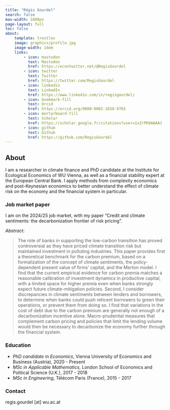 ```yaml
---
title: "Régis Gourdel"
search: false
max-width: 1600px
page-layout: full
toc: false
about:
    template: trestles
    image: graphics/profile.jpg
    image-width: 14em
    links:
        - icon: mastodon
          text: Mastodon
          href: https://econtwitter.net/@RegisGourdel
        - icon: twitter
          text: Twitter
          href: https://twitter.com/RegisGourdel
        - icon: linkedin
          text: LinkedIn
          href: https://www.linkedin.com/in/regisgourdel/
        - icon: bookmark-fill
          text: Orcid
          href: https://orcid.org/0000-0002-1638-9765
        - icon: mortarboard-fill
          text: Scholar
          href: https://scholar.google.fr/citations?user=1xZrPK0AAAAJ
        - icon: github
          text: Github
          href: https://github.com/RegisGourdel
---
```


## About

I am a researcher in climate finance and PhD candidate at the Institute for Ecological Economics of WU Vienna, as well as a financial stability expert at the European Central Bank.
I apply methods from complexity economics and post-Keynesian economics to better understand the effect of climate risk on the economy and the financial system in particular.

### Job market paper

I am on the 2024/25 job market, with my paper "Credit and climate sentiments: the decarbonization frontier of risk pricing".

_Abstract:_

> The role of banks in supporting the low-carbon transition has proved controversial as they have priced climate transition risk but maintained investment in polluting industries.
> This paper provides first a theoretical benchmark for the carbon premium, based on a formalization of the concept of climate sentiments, the policy-dependent present value of firms' capital, and the Merton model.
> I find that the current empirical evidence for carbon premia matches a reasonable calibration of investment dynamics in productive capital, with a limited space for higher premia even when banks strongly expect future climate-mitigation policies.
> Second, I consider discrepancies in climate sentiments between lenders and borrowers, to determine when banks could push reticent borrowers to green their operations, or prevent them from doing so.
> I find that variations in the cost of debt due to the carbon premium are generally not enough of a decarbonization incentive alone.
> Macro-prudential measures that complement carbon pricing and policies that limit the lending volume would then be necessary to decarbonize the economy further through the financial system.

### Education

- _PhD candidate in Economics_, Vienna University of Economics and Business (Austria), 2020 - Present
- _MSc in Applicable Mathematics_, London School of Economics and Political Science (U.K.), 2017 - 2018
- _MSc in Engineering_, Télécom Paris (France), 2015 - 2017

### Contact

regis.gourdel [at] wu.ac.at
